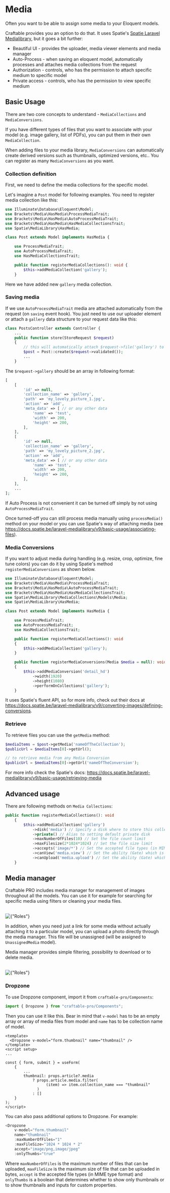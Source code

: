 
# Media

Often you want to be able to assign some media to your Eloquent models.

Craftable provides you an option to do that. It uses Spatie's [Spatie Laravel Medialibrary](https://github.com/spatie/laravel-medialibrary), but it goes a bit further:

- Beautiful UI - provides the uploader, media viewer elements and media manager
- Auto-Process - when saving an eloquent model, automatically processes and attaches media collections from the request
- Authorization - controls, who has the permission to attach specific medium to specific model
- Private access - controls, who has the permission to view specific medium

## Basic Usage

There are two core concepts to understand - `MediaCollections` and `MediaConversions`.

If you have different types of files that you want to associate with your model (e.g. image gallery, list of PDFs), you can put them in their own `MediaCollection`.

When adding files to your media library, `MediaConversions` can automatically create derived versions such as thumbnails, optimized versions, etc.. You can register as many `MediaConversions` as you want.

### Collection definition

First, we need to define the media collections for the specific model.

Let's imagine a `Post` model for following examples. You need to register media collection like this:

```php
use Illuminate\Database\Eloquent\Model;
use Brackets\Media\HasMedia\ProcessMediaTrait;
use Brackets\Media\HasMedia\AutoProcessMediaTrait;
use Brackets\Media\HasMedia\HasMediaCollectionsTrait;
use Spatie\MediaLibrary\HasMedia;

class Post extends Model implements HasMedia {

    use ProcessMediaTrait;
    use AutoProcessMediaTrait;
    use HasMediaCollectionsTrait;

    public function registerMediaCollections(): void {
        $this->addMediaCollection('gallery');
    }
```

Here we have added new `gallery` media collection.

### Saving media

If we use `AutoProcessMediaTrait` media are attached automatically from the request (on `saving` event hook). You just need to use our uploader element or attach a `gallery` data structure to your request data like this:

```php
class PostsController extends Controller {
    ...
    public function store(StoreRequest $request)
    {
        // this will automatically attach $request->file('gallery') to the Post
        $post = Post::create($request->validated());
        ...
    }
```

The `$request->gallery` should be an array in following format:

```php
[
    [
        'id' => null,
        'collection_name' => 'gallery',
        'path' => 'my_lovely_picture_1.jpg',
        'action' => 'add',
        'meta_data' => [ // or any other data
            'name' => 'test',
            'width' => 200,
            'height' => 200,
        ],
    ],
    [
        'id' => null,
        'collection_name' => 'gallery',
        'path' => 'my_lovely_picture_2.jpg',
        'action' => 'add',
        'meta_data' => [ // or any other data
            'name' => 'test',
            'width' => 200,
            'height' => 200,
        ],
    ],
    ...
];
```

If Auto Process is not convenient it can be turned off simply by not using `AutoProcessMediaTrait`.

Once turned-off you can still process media manually using `processMedia()` method on your model or you can use Spatie's way of attaching media (see https://docs.spatie.be/laravel-medialibrary/v9/basic-usage/associating-files).

### Media Conversions

If you want to adjust media during handling (e.g. resize, crop, optimize, fine tune colors) you can do it by using Spatie's method `registerMediaConversions` as shown below.

```php
use Illuminate\Database\Eloquent\Model;
use Brackets\Media\HasMedia\ProcessMediaTrait;
use Brackets\Media\HasMedia\AutoProcessMediaTrait;
use Brackets\Media\HasMedia\HasMediaCollectionsTrait;
use Spatie\MediaLibrary\MediaCollections\Models\Media;
use Spatie\MediaLibrary\HasMedia;

class Post extends Model implements HasMedia {

    use ProcessMediaTrait;
    use AutoProcessMediaTrait;
    use HasMediaCollectionsTrait;

    public function registerMediaCollections(): void
    {
        $this->addMediaCollection('gallery');
    }

    public function registerMediaConversions(Media $media = null): void
    {
        $this->addMediaConversion('detail_hd')
            ->width(1920)
            ->height(1080)
            ->performOnCollections('gallery');
    }
```

It uses Spatie's fluent API, so for more info, check out their docs at https://docs.spatie.be/laravel-medialibrary/v9/converting-images/defining-conversions.

### Retrieve

To retrieve files you can use the `getMedia` method:

```php
$mediaItems = $post->getMedia('nameOfTheCollection');
$publicUrl = $mediaItems[0]->getUrl();

// to retrieve media from any Media Conversion
$publicUrl = $mediaItems[0]->getUrl('nameOfTheConversion');
```

For more info check the Spatie's docs: https://docs.spatie.be/laravel-medialibrary/v9/basic-usage/retrieving-media

## Advanced usage

There are following methods on `Media Collections`:

```php
public function registerMediaCollections(): void
    {
        $this->addMediaCollection('gallery')
            ->disk('media') // Specify a disk where to store this collection
            ->private() // Alias to setting default private disk
            ->maxNumberOfFiles(10) // Set the file count limit
            ->maxFilesize(2*1024*1024) // Set the file size limit
            ->accepts('image/*') // Set the accepted file types (in MIME type format)
            ->canView('media.view') // Set the ability (Gate) which is required to view the medium (in most cases you would want to call private())
            ->canUpload('media.upload') // Set the ability (Gate) which is required to upload & attach new files to the model
    }
```

## Media manager

Craftable PRO includes media manager for management of images throughout all the models. You can use it for example for searching for specific media using filters or cleaning your media files.

<br />
<Image alt={"Roles"} width={550} height={550} src="/images/mediaManager.png" />

In addition, when you need just a link for some media without actually attaching it to a particular model, you can upload a photo directly through the media manager. This file will be unassigned (will be assigned to `UnassignedMedia` model).

Media manager provides simple filtering, possibility to download or to delete media.

<br />
<Image
  alt={"Roles"}
  width={300}
  height={300}
  src="/images/mediaManagerActions.png"
/>

### Dropzone

To use Dropzone component, import it from `craftable-pro/Components`:

```js copy
import { Dropzone } from "craftable-pro/Components";
```

Then you can use it like this. Bear in mind that `v-model` has to be an empty array or array of media files from model and `name` has to be collection name of model.

```vue
<template>
  <Dropzone v-model="form.thumbnail" name="thumbnail" />
</template>
<script setup>
...

const { form, submit } = useForm(
    {
        ...
        thumbnail: props.article?.media
            ? props.article.media.filter(
                  (item) => item.collection_name === "thumbnail"
              )
            : []
    }
);
</script>
```

You can also pass additional options to Dropzone. For example:

```js
<Dropzone
    v-model="form.thumbnail"
    name="thumbnail"
    :maxNumberOfFiles="1"
    :maxFileSize="1024 * 1024 * 2"
    accept="image/png,image/jpeg"
    :onlyThumbs="true"
```

Where `maxNumberOfFiles` is the maximum number of files that can be uploaded, `maxFileSize` is the maximum size of file that can be uploaded in bytes, `accept` is the accepted file types (in MIME type format) and `onlyThumbs` is a boolean that determines whether to show only thumbnails or to show thumbnails and inputs for custom properties.
